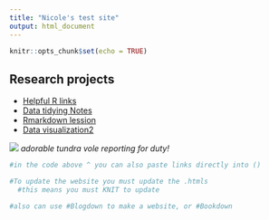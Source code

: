 ```yaml
---
title: "Nicole's test site"
output: html_document
---
```


```r
knitr::opts_chunk$set(echo = TRUE)
```



## Research projects 

- [Helpful R links](Rmd/Helpful-links.html)
- [Data tidying Notes](Rmd/data-tidying.html)
- [Rmarkdown lession](Rmd/Rmarkdownlesson.html)
- [Data visualization2](Rmd/Data-visualization.html)


![](Images/37-IMG_4634.jpg)
*adorable tundra vole reporting for duty!*

```r
#in the code above ^ you can also paste links directly into ()

#To update the website you must update the .htmls
  #this means you must KNIT to update

#also can use #Blogdown to make a website, or #Bookdown
```




